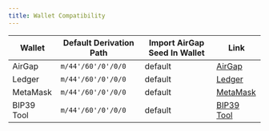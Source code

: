 ```yaml
---
title: Wallet Compatibility
---
```



<WalletCompatibilityIntro />

| Wallet     | Default Derivation Path | Import AirGap Seed In Wallet | Link                                               |
| ---------- | ----------------------- | ---------------------------- | -------------------------------------------------- |
| AirGap     | `m/44'/60'/0'/0/0`      | default                      | [AirGap](https://airgap.it)                        |
| Ledger     | `m/44'/60'/0'/0/0`      | default                      | [Ledger](https://www.ledger.com/)                  |
| MetaMask   | `m/44'/60'/0'/0/0`      | default                      | [MetaMask](https://metamask.io/)                   |
| BIP39 Tool | `m/44'/60'/0'/0/0`      | default                      | [BIP39 Tool](https://iancoleman.io/bip39/#english) |
